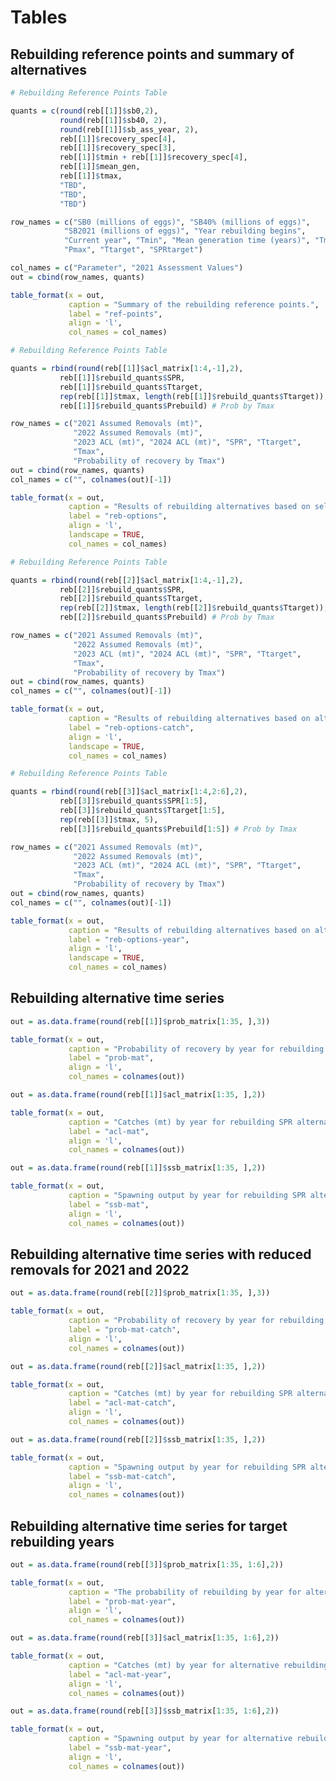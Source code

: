 \clearpage
# Tables

## Rebuilding reference points and summary of alternatives

```r
# Rebuilding Reference Points Table

quants = c(round(reb[[1]]$sb0,2), 
		   round(reb[[1]]$sb40, 2), 
		   round(reb[[1]]$sb_ass_year, 2),
		   reb[[1]]$recovery_spec[4],
		   reb[[1]]$recovery_spec[3], 
		   reb[[1]]$tmin + reb[[1]]$recovery_spec[4], 
		   reb[[1]]$mean_gen, 
		   reb[[1]]$tmax, 
		   "TBD",
		   "TBD",
		   "TBD")

row_names = c("SB0 (millions of eggs)", "SB40% (millions of eggs)", 
			"SB2021 (millions of eggs)", "Year rebuilding begins",
		    "Current year", "Tmin", "Mean generation time (years)", "Tmax", 
		    "Pmax", "Ttarget", "SPRtarget")

col_names = c("Parameter", "2021 Assessment Values")
out = cbind(row_names, quants)

table_format(x = out,
             caption = "Summary of the rebuilding reference points.",
             label = "ref-points",
             align = 'l',
             col_names = col_names)
```

\clearpage

```r
# Rebuilding Reference Points Table

quants = rbind(round(reb[[1]]$acl_matrix[1:4,-1],2),
		   reb[[1]]$rebuild_quants$SPR,
		   reb[[1]]$rebuild_quants$Ttarget,
		   rep(reb[[1]]$tmax, length(reb[[1]]$rebuild_quants$Ttarget)),
		   reb[[1]]$rebuild_quants$Prebuild) # Prob by Tmax

row_names = c("2021 Assumed Removals (mt)", 
			  "2022 Assumed Removals (mt)",
			  "2023 ACL (mt)", "2024 ACL (mt)", "SPR", "Ttarget", 
			  "Tmax",
			  "Probability of recovery by Tmax")
out = cbind(row_names, quants)
col_names = c("", colnames(out)[-1])

table_format(x = out,
             caption = "Results of rebuilding alternatives based on selection of an SPR target or year for 50 percent probability of recovery based on the assumed removals for 2021-22.",
             label = "reb-options",
             align = 'l',
             landscape = TRUE,
             col_names = col_names)
```


```r
# Rebuilding Reference Points Table

quants = rbind(round(reb[[2]]$acl_matrix[1:4,-1],2),
		   reb[[2]]$rebuild_quants$SPR,
		   reb[[2]]$rebuild_quants$Ttarget,
		   rep(reb[[2]]$tmax, length(reb[[2]]$rebuild_quants$Ttarget)),
		   reb[[2]]$rebuild_quants$Prebuild) # Prob by Tmax

row_names = c("2021 Assumed Removals (mt)", 
			  "2022 Assumed Removals (mt)",
			  "2023 ACL (mt)", "2024 ACL (mt)", "SPR", "Ttarget", 
			  "Tmax",
			  "Probability of recovery by Tmax")
out = cbind(row_names, quants)
col_names = c("", colnames(out)[-1])

table_format(x = out,
             caption = "Results of rebuilding alternatives based on alternative SPR targets resulting in 50 percent probability of recovery by the target year listed based on the assumed removals for 2021-22.",
             label = "reb-options-catch",
             align = 'l',
             landscape = TRUE,
             col_names = col_names)
```


```r
# Rebuilding Reference Points Table

quants = rbind(round(reb[[3]]$acl_matrix[1:4,2:6],2),
		   reb[[3]]$rebuild_quants$SPR[1:5],
		   reb[[3]]$rebuild_quants$Ttarget[1:5],
		   rep(reb[[3]]$tmax, 5),
		   reb[[3]]$rebuild_quants$Prebuild[1:5]) # Prob by Tmax

row_names = c("2021 Assumed Removals (mt)", 
			  "2022 Assumed Removals (mt)",
			  "2023 ACL (mt)", "2024 ACL (mt)", "SPR", "Ttarget", 
			  "Tmax",
			  "Probability of recovery by Tmax")
out = cbind(row_names, quants)
col_names = c("", colnames(out)[-1])

table_format(x = out,
             caption = "Results of rebuilding alternatives based on alternative target rebuilding years based on 50 percent probability of recovery.",
             label = "reb-options-year",
             align = 'l',
             landscape = TRUE,
             col_names = col_names)
```

\clearpage

## Rebuilding alternative time series 

```r

out = as.data.frame(round(reb[[1]]$prob_matrix[1:35, ],3))

table_format(x = out,
             caption = "Probability of recovery by year for rebuilding SPR alternatives assuming removals of 90.8 and 88.9 mt in 2021 and 2022, respectively.",
             label = "prob-mat",
             align = 'l',
             col_names = colnames(out))
```


```r

out = as.data.frame(round(reb[[1]]$acl_matrix[1:35, ],2))

table_format(x = out,
             caption = "Catches (mt) by year for rebuilding SPR alternatives assuming removals of 90.8 and 88.9 mt in 2021 and 2022, respectively.",
             label = "acl-mat",
             align = 'l',
             col_names = colnames(out))
```


```r

out = as.data.frame(round(reb[[1]]$ssb_matrix[1:35, ],2))

table_format(x = out,
             caption = "Spawning output by year for rebuilding SPR alternatives assuming removals of 90.8 and 88.9 mt in 2021 and 2022, respectively.",
             label = "ssb-mat",
             align = 'l',
             col_names = colnames(out))
```

\clearpage

## Rebuilding alternative time series with reduced removals for 2021 and 2022

```r

out = as.data.frame(round(reb[[2]]$prob_matrix[1:35, ],3))

table_format(x = out,
             caption = "Probability of recovery by year for rebuilding SPR alternatives assuming removals of 50 mt in 2021 and 2022, respectively.",
             label = "prob-mat-catch",
             align = 'l',
             col_names = colnames(out))
```


```r

out = as.data.frame(round(reb[[2]]$acl_matrix[1:35, ],2))

table_format(x = out,
             caption = "Catches (mt) by year for rebuilding SPR alternatives assuming removals of 50 mt in 2021 and 2022, respectively.",
             label = "acl-mat-catch",
             align = 'l',
             col_names = colnames(out))
```


```r

out = as.data.frame(round(reb[[2]]$ssb_matrix[1:35, ],2))

table_format(x = out,
             caption = "Spawning output by year for rebuilding SPR alternatives assuming removals of 50 mt in 2021 and 2022, respectively.",
             label = "ssb-mat-catch",
             align = 'l',
             col_names = colnames(out))
```

\clearpage

## Rebuilding alternative time series for target rebuilding years

```r

out = as.data.frame(round(reb[[3]]$prob_matrix[1:35, 1:6],2))

table_format(x = out,
             caption = "The probability of rebuilding by year for alternative rebuilding target years assuming removals of 90.8 and 88.9 mt in 2021 and 2022, respectively.",
             label = "prob-mat-year",
             align = 'l',
             col_names = colnames(out))
```

```r

out = as.data.frame(round(reb[[3]]$acl_matrix[1:35, 1:6],2))

table_format(x = out,
             caption = "Catches (mt) by year for alternative rebuilding target years assuming removals of 90.8 and 88.9 mt in 2021 and 2022, respectively.",
             label = "acl-mat-year",
             align = 'l',
             col_names = colnames(out))
```


```r

out = as.data.frame(round(reb[[3]]$ssb_matrix[1:35, 1:6],2))

table_format(x = out,
             caption = "Spawning output by year for alternative rebuilding target years assuming removals of 90.8 and 88.9 mt in 2021 and 2022, respectively.",
             label = "ssb-mat-year",
             align = 'l',
             col_names = colnames(out))
```